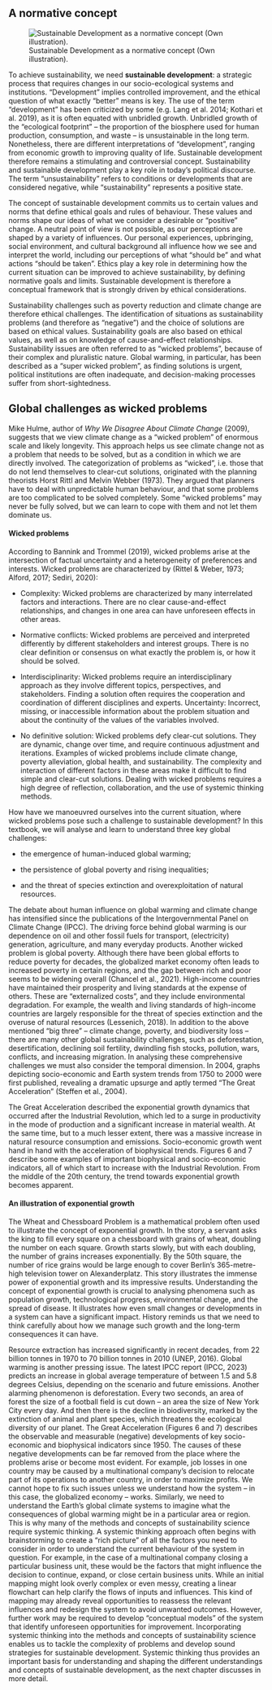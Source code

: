 ## A normative concept

![Sustainable Development as a normative concept (Own illustration).](images/SD_normative.png){#fig-sd-normative}

To achieve sustainability, we need **sustainable development**: a strategic process that requires changes in our socio-ecological systems and institutions. “Development” implies controlled improvement, and the ethical question of what exactly “better” means is key. The use of the term “development” has been criticized by some (e.g. Lang et al. 2014; Kothari et al. 2019), as it is often equated with unbridled growth. Unbridled growth of the “ecological footprint” – the proportion of the biosphere used for human production, consumption, and waste – is unsustainable in the long term. Nonetheless, there are different interpretations of “development”, ranging from economic growth to improving quality of life. Sustainable development therefore remains a stimulating and controversial concept. Sustainability and sustainable development play a key role in today’s political discourse. The term “unsustainability” refers to conditions or developments that are considered negative, while “sustainability” represents a positive state.  

The concept of sustainable development commits us to certain values and norms that define ethical goals and rules of behaviour. These values and norms shape our ideas of what we consider a desirable or “positive” change. A neutral point of view is not possible, as our perceptions are shaped by a variety of influences. Our personal experiences, upbringing, social environment, and cultural background all influence how we see and interpret the world, including our perceptions of what “should be” and what actions “should be taken”. Ethics play a key role in determining how the current situation can be improved to achieve sustainability, by defining normative goals and limits. Sustainable development is therefore a conceptual framework that is strongly driven by ethical considerations.  

Sustainability challenges such as poverty reduction and climate change are therefore ethical challenges. The identification of situations as sustainability problems (and therefore as “negative”) and the choice of solutions are based on ethical values. Sustainability goals are also based on ethical values, as well as on knowledge of cause-and-effect relationships. Sustainability issues are often referred to as “wicked problems”, because of their complex and pluralistic nature. Global warming, in particular, has been described as a “super wicked problem”, as finding solutions is urgent, political institutions are often inadequate, and decision-making processes suffer from short-sightedness.

## Global challenges as wicked problems

Mike Hulme, author of *Why We Disagree About Climate Change* (2009), suggests that we view climate change as a “wicked problem” of enormous scale and likely longevity. This approach helps us see climate change not as a problem that needs to be solved, but as a condition in which we are directly involved. The categorization of problems as “wicked”, i.e. those that do not lend themselves to clear-cut solutions, originated with the planning theorists Horst Rittl and Melvin Webber (1973). They argued that planners have to deal with unpredictable human behaviour, and that some problems are too complicated to be solved completely. Some “wicked problems” may never be fully solved, but we can learn to cope with them and not let them dominate us.

::: {.callout-note collapse="true" appearance="minimal"}
#### Wicked problems

According to Bannink and Trommel (2019), wicked problems arise at the intersection of factual uncertainty and a heterogeneity of preferences and interests. Wicked problems are characterized by (Rittel & Weber, 1973; Alford, 2017; Sediri, 2020):

-   Complexity: Wicked problems are characterized by many interrelated factors and interactions. There are no clear cause-and-effect relationships, and changes in one area can have unforeseen effects in other areas.

-   Normative conflicts: Wicked problems are perceived and interpreted differently by different stakeholders and interest groups. There is no clear definition or consensus on what exactly the problem is, or how it should be solved.

-   Interdisciplinarity: Wicked problems require an interdisciplinary approach as they involve different topics, perspectives, and stakeholders. Finding a solution often requires the cooperation and coordination of different disciplines and experts. Uncertainty: Incorrect, missing, or inaccessible information about the problem situation and about the continuity of the values of the variables involved.

-   No definitive solution: Wicked problems defy clear-cut solutions. They are dynamic, change over time, and require continuous adjustment and iterations. Examples of wicked problems include climate change, poverty alleviation, global health, and sustainability. The complexity and interaction of different factors in these areas make it difficult to find simple and clear-cut solutions. Dealing with wicked problems requires a high degree of reflection, collaboration, and the use of systemic thinking methods.
:::

How have we manoeuvred ourselves into the current situation, where wicked problems pose such a challenge to sustainable development? In this textbook, we will analyse and learn to understand three key global challenges:

-   the emergence of human-induced global warming;

-   the persistence of global poverty and rising inequalities;

-   and the threat of species extinction and overexploitation of natural resources.

The debate about human influence on global warming and climate change has intensified since the publications of the Intergovernmental Panel on Climate Change (IPCC). The driving force behind global warming is our dependence on oil and other fossil fuels for transport, (electricity) generation, agriculture, and many everyday products. Another wicked problem is global poverty. Although there have been global efforts to reduce poverty for decades, the globalized market economy often leads to increased poverty in certain regions, and the gap between rich and poor seems to be widening overall (Chancel et al., 2021). High-income countries have maintained their prosperity and living standards at the expense of others. These are “externalized costs”, and they include environmental degradation. For example, the wealth and living standards of high-income countries are largely responsible for the threat of species extinction and the overuse of natural resources (Lessenich, 2018). In addition to the above mentioned “big three” – climate change, poverty, and biodiversity loss – there are many other global sustainability challenges, such as deforestation, desertification, declining soil fertility, dwindling fish stocks, pollution, wars, conflicts, and increasing migration. In analysing these comprehensive challenges we must also consider the temporal dimension. In 2004, graphs depicting socio-economic and Earth system trends from 1750 to 2000 were first published, revealing a dramatic upsurge and aptly termed “The Great Acceleration” (Steffen et al., 2004).

The Great Acceleration described the exponential growth dynamics that occurred after the Industrial Revolution, which led to a surge in productivity in the mode of production and a significant increase in material wealth. At the same time, but to a much lesser extent, there was a massive increase in natural resource consumption and emissions. Socio-economic growth went hand in hand with the acceleration of biophysical trends. Figures 6 and 7 describe some examples of important biophysical and socio-economic indicators, all of which start to increase with the Industrial Revolution. From the middle of the 20th century, the trend towards exponential growth becomes apparent.

::: {.callout-tip collapse="true" appearance="minimal"}
#### An illustration of exponential growth

The Wheat and Chessboard Problem is a mathematical problem often used to illustrate the concept of exponential growth. In the story, a servant asks the king to fill every square on a chessboard with grains of wheat, doubling the number on each square. Growth starts slowly, but with each doubling, the number of grains increases exponentially. By the 50th square, the number of rice grains would be large enough to cover Berlin’s 365-metre-high television tower on Alexanderplatz. This story illustrates the immense power of exponential growth and its impressive results. Understanding the concept of exponential growth is crucial to analysing phenomena such as population growth, technological progress, environmental change, and the spread of disease. It illustrates how even small changes or developments in a system can have a significant impact. History reminds us that we need to think carefully about how we manage such growth and the long-term consequences it can have.
:::

Resource extraction has increased significantly in recent decades, from 22 billion tonnes in 1970 to 70 billion tonnes in 2010 (UNEP, 2016). Global warming is another pressing issue. The latest IPCC report (IPCC, 2023) predicts an increase in global average temperature of between 1.5 and 5.8 degrees Celsius, depending on the scenario and future emissions. Another alarming phenomenon is deforestation. Every two seconds, an area of forest the size of a football field is cut down – an area the size of New York City every day. And then there is the decline in biodiversity, marked by the extinction of animal and plant species, which threatens the ecological diversity of our planet. The Great Acceleration (Figures 6 and 7) describes the observable and measurable (negative) developments of key socio-economic and biophysical indicators since 1950. The causes of these negative developments can be far removed from the place where the problems arise or become most evident. For example, job losses in one country may be caused by a multinational company’s decision to relocate part of its operations to another country, in order to maximize profits. We cannot hope to fix such issues unless we understand how the system – in this case, the globalized economy – works. Similarly, we need to understand the Earth’s global climate systems to imagine what the consequences of global warming might be in a particular area or region. This is why many of the methods and concepts of sustainability science require systemic thinking. A systemic thinking approach often begins with brainstorming to create a “rich picture” of all the factors you need to consider in order to understand the current behaviour of the system in question. For example, in the case of a multinational company closing a particular business unit, these would be the factors that might influence the decision to continue, expand, or close certain business units. While an initial mapping might look overly complex or even messy, creating a linear flowchart can help clarify the flows of inputs and influences. This kind of mapping may already reveal opportunities to reassess the relevant influences and redesign the system to avoid unwanted outcomes. However, further work may be required to develop “conceptual models” of the system that identify unforeseen opportunities for improvement. Incorporating systemic thinking into the methods and concepts of sustainability science enables us to tackle the complexity of problems and develop sound strategies for sustainable development. Systemic thinking thus provides an important basis for understanding and shaping the different understandings and concepts of sustainable development, as the next chapter discusses in more detail.

